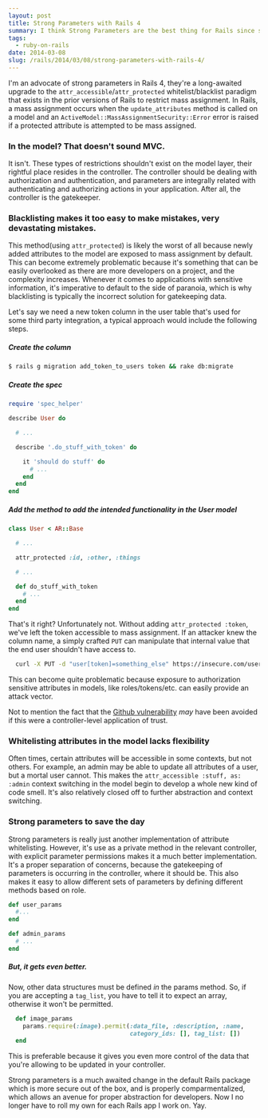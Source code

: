 ```yaml
---
layout: post
title: Strong Parameters with Rails 4
summary: I think Strong Parameters are the best thing for Rails since sliced bread. Here's why.
tags:
  - ruby-on-rails
date: 2014-03-08
slug: /rails/2014/03/08/strong-parameters-with-rails-4/
---
```


I'm an advocate of strong parameters in Rails 4, they're a long-awaited upgrade to the `attr_accessible`/`attr_protected` whitelist/blacklist paradigm that exists in the prior versions of Rails to restrict mass assignment. In Rails, a mass assignment occurs when the `update_attributes` method is called on a model and an `ActiveModel::MassAssignmentSecurity::Error` error is raised if a protected attribute is attempted to be mass assigned.

### In the model? That doesn't sound MVC.

It isn't. These types of restrictions shouldn't exist on the model layer, their rightful place resides in the controller. The controller should be dealing with authorization and authentication, and parameters are integrally related with authenticating and authorizing actions in your application. After all, the controller is the gatekeeper.

### Blacklisting makes it too easy to make mistakes, very devastating mistakes.

This method(using `attr_protected`) is likely the worst of all because newly added attributes to the model are exposed to mass assignment by default. This can become extremely problematic because it's something that can be easily overlooked as there are more developers on a project, and the complexity increases. Whenever it comes to applications with sensitive information, it's imperative to default to the side of paranoia, which is why blacklisting is typically the incorrect solution for gatekeeping data.

Let's say we need a new token column in the user table that's used for some third party integration, a typical approach would include the following steps.

##### Create the column

```bash
$ rails g migration add_token_to_users token && rake db:migrate
```

##### Create the spec

```ruby
require 'spec_helper'

describe User do

  # ...

  describe '.do_stuff_with_token' do

    it 'should do stuff' do
      # ...
    end
  end
end
```

##### Add the method to add the intended functionality in the User model

```ruby
class User < AR::Base

  # ...

  attr_protected :id, :other, :things

  # ...

  def do_stuff_with_token
    # ...
  end
end
```

That's it right? Unfortunately not. Without adding `attr_protected :token`, we've left the token accessible to mass assignment. If an attacker knew the column name, a simply crafted `PUT` can manipulate that internal value that the end user shouldn't have access to.

```bash
  curl -X PUT -d "user[token]=something_else" https://insecure.com/users/user_id
```

This can become quite problematic because exposure to authorization sensitive attributes in models, like roles/tokens/etc. can easily provide an attack vector.

Not to mention the fact that the [Github vulnerability](https://github.com/blog/1068-public-key-security-vulnerability-and-mitigation) _may_ have been avoided if this were a controller-level application of trust.

### Whitelisting attributes in the model lacks flexibility

Often times, certain attributes will be accessible in some contexts, but not others. For example, an admin may be able to update all attributes of a user, but a mortal user cannot. This makes the `attr_accessible :stuff, as: :admin` context switching in the model begin to develop a whole new kind of code smell. It's also relatively closed off to further abstraction and context switching.

### Strong parameters to save the day

Strong parameters is really just another implementation of attribute whitelisting. However, it's use as a private method in the relevant controller, with explicit parameter permissions makes it a much better implementation. It's a proper separation of concerns, because the gatekeeping of parameters is occurring in the controller, where it should be. This also makes it easy to allow different sets of parameters by defining different methods based on role.

```ruby
def user_params
  #...
end

def admin_params
  # ...
end
```

##### But, it gets even better.

Now, other data structures must be defined _in_ the params method. So, if you are accepting a `tag_list`, you have to tell it to expect an array, otherwise it won't be permitted.

```ruby
  def image_params
    params.require(:image).permit(:data_file, :description, :name,
                                  category_ids: [], tag_list: [])
  end
```

This is preferable because it gives you even more control of the data that you're allowing to be updated in your controller.

Strong parameters is a much awaited change in the default Rails package which is more secure out of the box, and is properly comparmentalized, which allows an avenue for proper abstraction for developers. Now I no longer have to roll my own for each Rails app I work on. Yay.

